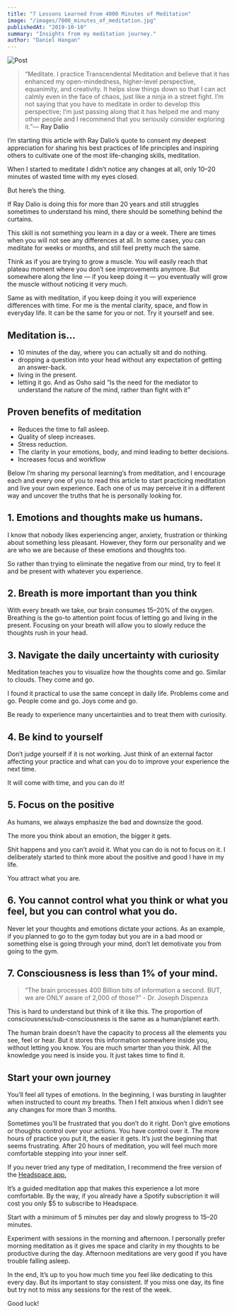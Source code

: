 ```yaml
---
title: "7 Lessons Learned From 4000 Minutes of Meditation"
image: "/images/7000_minutes_of_meditation.jpg"
publishedAt: "2019-10-10"
summary: "Insights from my meditation journey."
author: "Daniel Hangan"
---
```


![Post](/images/7000_minutes_of_meditation.jpg)

> “Meditate. I practice Transcendental Meditation and believe that it has enhanced my open-mindedness, higher-level perspective, equanimity, and creativity. It helps slow things down so that I can act calmly even in the face of chaos, just like a ninja in a street fight. I’m not saying that you have to meditate in order to develop this perspective; I’m just passing along that it has helped me and many other people and I recommend that you seriously consider exploring it.”― **Ray Dalio**

I’m starting this article with Ray Dalio’s quote to consent my deepest appreciation for sharing his best practices of life principles and inspiring others to cultivate one of the most life-changing skills, meditation.

When I started to meditate I didn’t notice any changes at all, only 10–20 minutes of wasted time with my eyes closed.

But here’s the thing.

If Ray Dalio is doing this for more than 20 years and still struggles sometimes to understand his mind, there should be something behind the curtains.

This skill is not something you learn in a day or a week. There are times when you will not see any differences at all. In some cases, you can meditate for weeks or months, and still feel pretty much the same.

Think as if you are trying to grow a muscle. You will easily reach that plateau moment where you don’t see improvements anymore. But somewhere along the line — if you keep doing it — you eventually will grow the muscle without noticing it very much.

Same as with meditation, if you keep doing it you will experience differences with time. For me is the mental clarity, space, and flow in everyday life. It can be the same for you or not. Try it yourself and see.

## Meditation is...

- 10 minutes of the day, where you can actually sit and do nothing.
- dropping a question into your head without any expectation of getting an answer-back.
- living in the present.
- letting it go.
  And as Osho said “Is the need for the mediator to understand the nature of the mind, rather than fight with it”

## Proven benefits of meditation

- Reduces the time to fall asleep.
- Quality of sleep increases.
- Stress reduction.
- The clarity in your emotions, body, and mind leading to better decisions.
- Increases focus and workflow

Below I’m sharing my personal learning’s from meditation, and I encourage each and every one of you to read this article to start practicing meditation and live your own experience. Each one of us may perceive it in a different way and uncover the truths that he is personally looking for.

## 1. Emotions and thoughts make us humans.

I know that nobody likes experiencing anger, anxiety, frustration or thinking about something less pleasant. However, they form our personality and we are who we are because of these emotions and thoughts too.

So rather than trying to eliminate the negative from our mind, try to feel it and be present with whatever you experience.

## 2. Breath is more important than you think

With every breath we take, our brain consumes 15–20% of the oxygen. Breathing is the go-to attention point focus of letting go and living in the present. Focusing on your breath will allow you to slowly reduce the thoughts rush in your head.

## 3. Navigate the daily uncertainty with curiosity

Meditation teaches you to visualize how the thoughts come and go. Similar to clouds. They come and go.

I found it practical to use the same concept in daily life. Problems come and go. People come and go. Joys come and go.

Be ready to experience many uncertainties and to treat them with curiosity.

## 4. Be kind to yourself

Don’t judge yourself if it is not working. Just think of an external factor affecting your practice and what can you do to improve your experience the next time.

It will come with time, and you can do it!

## 5. Focus on the positive

As humans, we always emphasize the bad and downsize the good.

The more you think about an emotion, the bigger it gets.

Shit happens and you can’t avoid it. What you can do is not to focus on it. I deliberately started to think more about the positive and good I have in my life.

You attract what you are.

## 6. You cannot control what you think or what you feel, but you can control what you do.

Never let your thoughts and emotions dictate your actions. As an example, if you planned to go to the gym today but you are in a bad mood or something else is going through your mind, don’t let demotivate you from going to the gym.

## 7. Consciousness is less than 1% of your mind.

> “The brain processes 400 Billion bits of information a second. BUT, we are ONLY aware of 2,000 of those?” - Dr. Joseph Dispenza

This is hard to understand but think of it like this. The proportion of consciousness/sub-consciousness is the same as a human/planet earth.

The human brain doesn’t have the capacity to process all the elements you see, feel or hear. But it stores this information somewhere inside you, without letting you know. You are much smarter than you think. All the knowledge you need is inside you. It just takes time to find it.

## Start your own journey

You’ll feel all types of emotions. In the beginning, I was bursting in laughter when instructed to count my breaths. Then I felt anxious when I didn’t see any changes for more than 3 months.

Sometimes you’ll be frustrated that you don’t do it right. Don’t give emotions or thoughts control over your actions. You have control over it. The more hours of practice you put it, the easier it gets. It’s just the beginning that seems frustrating. After 20 hours of meditation, you will feel much more comfortable stepping into your inner self.

If you never tried any type of meditation, I recommend the free version of the [Headspace app.](https://www.headspace.com/)

It’s a guided meditation app that makes this experience a lot more comfortable. By the way, if you already have a Spotify subscription it will cost you only $5 to subscribe to Headspace.

Start with a minimum of 5 minutes per day and slowly progress to 15–20 minutes.

Experiment with sessions in the morning and afternoon. I personally prefer morning meditation as it gives me space and clarity in my thoughts to be productive during the day. Afternoon meditations are very good if you have trouble falling asleep.

In the end, It’s up to you how much time you feel like dedicating to this every day. But its important to stay consistent. If you miss one day, its fine but try not to miss any sessions for the rest of the week.

Good luck!
